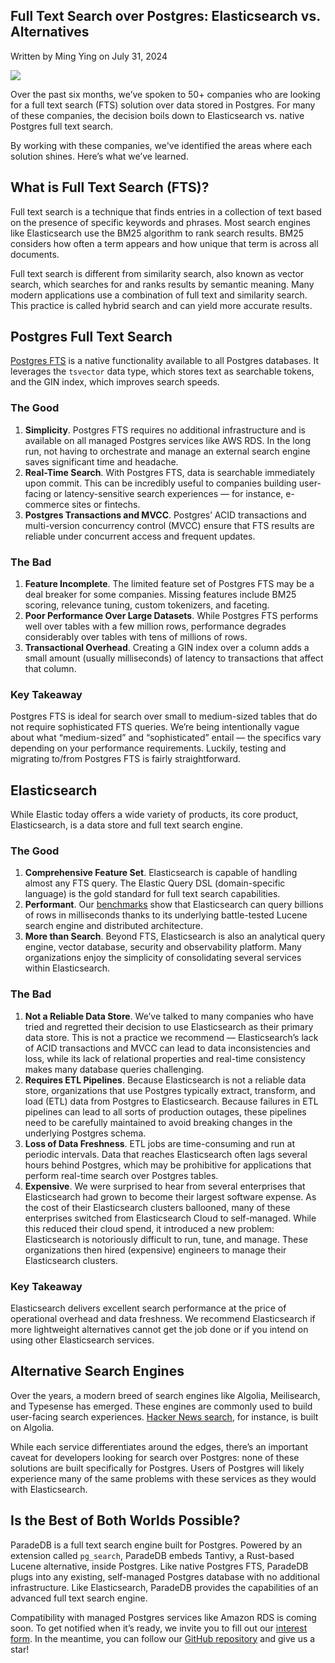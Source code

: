 
## Full Text Search over Postgres: Elasticsearch vs. Alternatives

<p className="relative bottom-2">Written by Ming Ying on July 31, 2024</p>

<Image src={SplashImage} className="rounded-xl" />

Over the past six months, we’ve spoken to 50+ companies who are looking for a full text search (FTS) solution over data stored
in Postgres. For many of these companies, the decision boils down to Elasticsearch vs. native Postgres full text search.

By working with these companies, we've identified the areas where each solution shines. Here’s what we’ve learned.

## What is Full Text Search (FTS)?

Full text search is a technique that finds entries in a collection of text based on the presence of specific keywords and phrases.
Most search engines like Elasticsearch use the BM25 algorithm to rank search results. BM25 considers how often a term appears and how unique that term is across all documents.

Full text search is different from similarity search, also known as vector search, which searches for and ranks results by semantic meaning.
Many modern applications use a combination of full text and similarity search. This practice is called hybrid search and can yield more accurate results.

## Postgres Full Text Search

[Postgres FTS](https://www.postgresql.org/docs/current/textsearch-intro.html) is a native functionality available to all Postgres
databases. It leverages the `tsvector` data type, which stores text as searchable tokens, and the GIN index, which improves search
speeds.

### The Good

1. **Simplicity**. Postgres FTS requires no additional infrastructure and is available on all managed Postgres services like AWS RDS. In the long run, not having to orchestrate and manage an external search engine saves significant time and headache.
2. **Real-Time Search**. With Postgres FTS, data is searchable immediately upon commit. This can be incredibly useful to companies building user-facing or latency-sensitive search experiences — for instance, e-commerce sites or fintechs.
3. **Postgres Transactions and MVCC**. Postgres’ ACID transactions and multi-version concurrency control (MVCC) ensure that FTS results are reliable under concurrent access and frequent updates.

### The Bad

1. **Feature Incomplete**. The limited feature set of Postgres FTS may be a deal breaker for some companies. Missing features include BM25 scoring, relevance tuning, custom tokenizers, and faceting.
2. **Poor Performance Over Large Datasets**. While Postgres FTS performs well over tables with a few million rows, performance degrades considerably over tables with tens of millions of rows.
3. **Transactional Overhead**. Creating a GIN index over a column adds a small amount (usually milliseconds) of latency to transactions that affect that column.

### Key Takeaway

Postgres FTS is ideal for search over small to medium-sized tables that do not require sophisticated FTS queries. We’re being intentionally vague about what “medium-sized” and “sophisticated” entail — the specifics vary depending on your performance requirements. Luckily, testing and migrating to/from Postgres FTS is fairly straightforward.

## Elasticsearch

While Elastic today offers a wide variety of products, its core product, Elasticsearch, is a data store and full text search engine.

### The Good

1. **Comprehensive Feature Set**. Elasticsearch is capable of handling almost any FTS query. The Elastic Query DSL (domain-specific language) is the gold standard for full text search capabilities.
2. **Performant**. Our [benchmarks](https://github.com/paradedb/paradedb/tree/dev/benchmarks#results) show that Elasticsearch can query billions of rows in milliseconds thanks to its underlying battle-tested Lucene search engine and distributed architecture.
3. **More than Search**. Beyond FTS, Elasticsearch is also an analytical query engine, vector database, security and observability platform. Many organizations enjoy the simplicity of consolidating several services within Elasticsearch.

### The Bad

1. **Not a Reliable Data Store**. We’ve talked to many companies who have tried and regretted their decision to use Elasticsearch as their primary data store. This is not a practice we recommend — Elasticsearch’s lack of ACID transactions and MVCC can lead to data inconsistencies and loss, while its lack of relational properties and real-time consistency makes many database queries challenging.
2. **Requires ETL Pipelines**. Because Elasticsearch is not a reliable data store, organizations that use Postgres typically extract, transform, and load (ETL) data from Postgres to Elasticsearch. Because failures in ETL pipelines can lead to all sorts of production outages, these pipelines need to be carefully maintained to avoid breaking changes in the underlying Postgres schema.
3. **Loss of Data Freshness**. ETL jobs are time-consuming and run at periodic intervals. Data that reaches Elasticsearch often lags several hours behind Postgres, which may be prohibitive for applications that perform real-time search over Postgres tables.
4. **Expensive**. We were surprised to hear from several enterprises that Elasticsearch had grown to become their largest software expense. As the cost of their Elasticsearch clusters ballooned, many of these enterprises switched from Elasticsearch Cloud to self-managed. While this reduced their cloud spend, it introduced a new problem: Elasticsearch is notoriously difficult to run, tune, and manage. These organizations then hired (expensive) engineers to manage their Elasticsearch clusters.

### Key Takeaway

Elasticsearch delivers excellent search performance at the price of operational overhead and data freshness. We recommend Elasticsearch if more lightweight alternatives cannot get the job done or if you intend on using other Elasticsearch services.

## Alternative Search Engines

Over the years, a modern breed of search engines like Algolia, Meilisearch, and Typesense has emerged. These engines are commonly used to build user-facing search experiences. [Hacker News search](https://hn.algolia.com/), for instance, is built on Algolia.

While each service differentiates around the edges, there’s an important caveat for developers looking for search over Postgres: none of these solutions are built specifically for Postgres. Users of Postgres will likely experience many of the same problems with these services as they would with Elasticsearch.

## Is the Best of Both Worlds Possible?

ParadeDB is a full text search engine built for Postgres. Powered by an extension called `pg_search`, ParadeDB embeds Tantivy, a Rust-based Lucene alternative, inside Postgres. Like native Postgres FTS, ParadeDB plugs into any existing, self-managed Postgres database with no additional infrastructure. Like Elasticsearch, ParadeDB provides the capabilities of an advanced full text search engine.

Compatibility with managed Postgres services like Amazon RDS is coming soon. To get notified when it’s ready, we invite you to fill out our [interest form](https://form.typeform.com/to/jHkLmIzx?typeform-source=paradedb.typeform.com).
In the meantime, you can follow our [GitHub repository](https://github.com/paradedb/paradedb) and give us a star!
